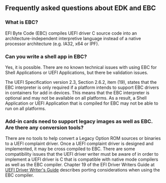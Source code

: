 ==Frequently asked questions about EDK and EBC==

=== What is EBC? ===

EFI Byte Code (EBC) compiles UEFI driver C source code into an architecture-independent interpretive language instead of a native processor architecture (e.g. IA32, x64 or IPF).

===Can you write a shell app in EBC?===

Yes, it is possible. There are no known technical issues with using EBC for Shell Applications or UEFI Applications, but there be validation issues.

The UEFI Specification version 2.3, Section 2.6.2, item (19), states that the EBC interpreter is only required if a platform intends to support EBC drivers in containers for add in devices. This means that the EBC interpreter is optional and may not be available on all platforms.  As a result, a Shell Application or UEFI Application that is compiled for EBC may not be able to run on all platforms. 

===Add-in cards need to support legacy images as well as EBC.  Are there any conversion tools?===

There are no tools to help convert a Legacy Option ROM sources or binaries to a UEFI complaint driver.  Once a UEFI complaint driver is designed and implemented, it may be cross compiled to EBC.  There are some compatibility issues that the UEFI driver writer must be aware of in order to implement a UEFI driver is C that is compatible with native mode compilers as well as the EBC compiler.  Chapter 19 of the EFI Driver Writers Guide at [[UEFI Driver Writer's Guide]]   describes porting considerations when using the EBC compiler.